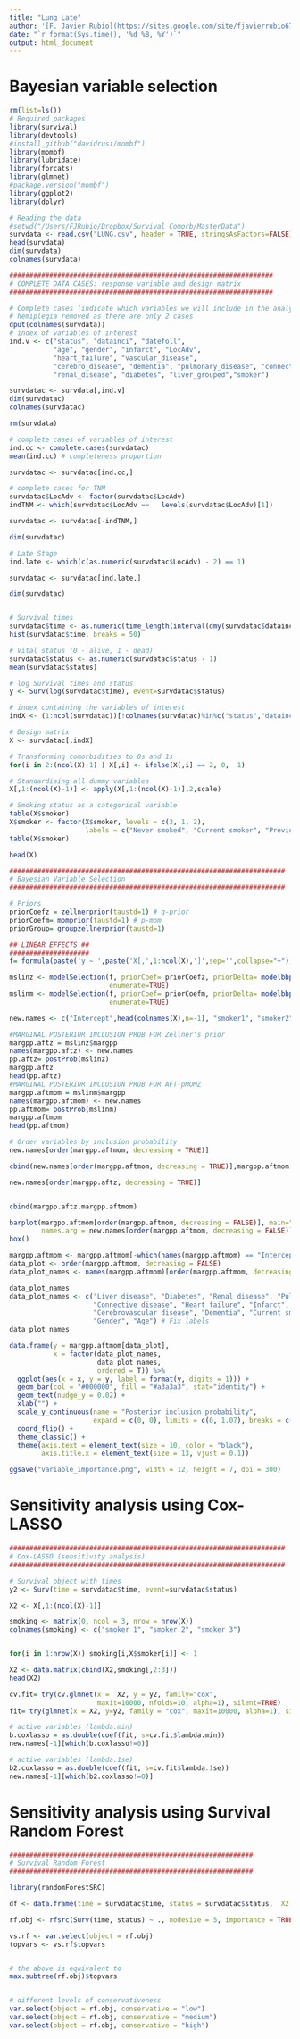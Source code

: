 ---
title: "Lung Late"
author: '[F. Javier Rubio](https://sites.google.com/site/fjavierrubio67/)'
date: "`r format(Sys.time(), '%d %B, %Y')`"
output: html_document
---

# Bayesian variable selection
```{r}
rm(list=ls())
# Required packages
library(survival)
library(devtools)
#install_github("davidrusi/mombf")
library(mombf)
library(lubridate)
library(forcats)
library(glmnet)
#package.version("mombf")
library(ggplot2)
library(dplyr)

# Reading the data
#setwd("/Users/FJRubio/Dropbox/Survival_Comorb/MasterData")
survdata <- read.csv("LUNG.csv", header = TRUE, stringsAsFactors=FALSE)
head(survdata)
dim(survdata)
colnames(survdata)

##################################################################
# COMPLETE DATA CASES: response variable and design matrix
##################################################################

# Complete cases (indicate which variables we will include in the analysis only)
# hemiplegia removed as there are only 2 cases
dput(colnames(survdata))
# index of variables of interest
ind.v <- c("status", "datainci", "datefoll", 
           "age", "gender", "infarct", "LocAdv", 
           "heart_failure", "vascular_disease", 
           "cerebro_disease", "dementia", "pulmonary_disease", "connective_disease", 
           "renal_disease", "diabetes", "liver_grouped","smoker")

survdatac <- survdata[,ind.v]
dim(survdatac)
colnames(survdatac)

rm(survdata)

# complete cases of variables of interest
ind.cc <- complete.cases(survdatac) 
mean(ind.cc) # completeness proportion

survdatac <- survdatac[ind.cc,]

# complete cases for TNM
survdatac$LocAdv <- factor(survdatac$LocAdv)
indTNM <- which(survdatac$LocAdv ==   levels(survdatac$LocAdv)[1]) 

survdatac <- survdatac[-indTNM,]

dim(survdatac)

# Late Stage
ind.late <- which(c(as.numeric(survdatac$LocAdv) - 2) == 1)

survdatac <- survdatac[ind.late,]

dim(survdatac)


# Survival times
survdatac$time <- as.numeric(time_length(interval(dmy(survdatac$datainci), dmy(survdatac$datefoll)), "year"))
hist(survdatac$time, breaks = 50)

# Vital status (0 - alive, 1 - dead)
survdatac$status <- as.numeric(survdatac$status - 1)
mean(survdatac$status)

# log Survival times and status
y <- Surv(log(survdatac$time), event=survdatac$status)

# index containing the variables of interest
indX <- (1:ncol(survdatac))[!colnames(survdatac)%in%c("status","datainci","datefoll","time","LocAdv")] 

# Design matrix
X <- survdatac[,indX] 

# Transforming comorbidities to 0s and 1s
for(i in 2:(ncol(X)-1) ) X[,i] <- ifelse(X[,i] == 2, 0,  1) 

# Standardising all dummy variables
X[,1:(ncol(X)-1)] <- apply(X[,1:(ncol(X)-1)],2,scale) 

# Smoking status as a categorical variable
table(X$smoker)
X$smoker <- factor(X$smoker, levels = c(3, 1, 2),
                   labels = c("Never smoked", "Current smoker", "Previous smoker"), ordered = T)
table(X$smoker)

head(X)

#####################################################################
# Bayesian Variable Selection
#####################################################################

# Priors
priorCoefz = zellnerprior(taustd=1) # g-prior
priorCoefm= momprior(taustd=1) # p-mom
priorGroup= groupzellnerprior(taustd=1)

## LINEAR EFFECTS ##
####################
f= formula(paste('y ~ ',paste('X[,',1:ncol(X),']',sep='',collapse="+"),sep=''))

mslinz <- modelSelection(f, priorCoef= priorCoefz, priorDelta= modelbbprior(1,1), priorGroup=priorGroup, 
                         enumerate=TRUE)
mslinm <- modelSelection(f, priorCoef= priorCoefm, priorDelta= modelbbprior(1,1), priorGroup=priorGroup, 
                         enumerate=TRUE)

new.names <- c("Intercept",head(colnames(X),n=-1), "smoker1", "smoker2")

#MARGINAL POSTERIOR INCLUSION PROB FOR Zellner's prior
margpp.aftz = mslinz$margpp
names(margpp.aftz) <- new.names
pp.aftz= postProb(mslinz)
margpp.aftz
head(pp.aftz)
#MARGINAL POSTERIOR INCLUSION PROB FOR AFT-pMOMZ 
margpp.aftmom = mslinm$margpp
names(margpp.aftmom) <- new.names
pp.aftmom= postProb(mslinm)
margpp.aftmom
head(pp.aftmom)

# Order variables by inclusion probability
new.names[order(margpp.aftmom, decreasing = TRUE)]

cbind(new.names[order(margpp.aftmom, decreasing = TRUE)],margpp.aftmom[order(margpp.aftmom, decreasing = TRUE)])

new.names[order(margpp.aftz, decreasing = TRUE)]


cbind(margpp.aftz,margpp.aftmom)

barplot(margpp.aftmom[order(margpp.aftmom, decreasing = FALSE)], main="Inclusion Probability", horiz=TRUE,
        names.arg = new.names[order(margpp.aftmom, decreasing = FALSE)],las=1, cex.names = 0.5)
box()
```

```{r, fig.width = 12, fig.height = 7}
margpp.aftmom <- margpp.aftmom[-which(names(margpp.aftmom) == "Intercept")]
data_plot <- order(margpp.aftmom, decreasing = FALSE)
data_plot_names <- names(margpp.aftmom)[order(margpp.aftmom, decreasing = FALSE)]

data_plot_names
data_plot_names <- c("Liver disease", "Diabetes", "Renal disease", "Pulmonary disease", 
                     "Connective disease", "Heart failure", "Infarct", "Vascular disease",
                     "Cerebrovascular disease", "Dementia", "Current smoker", "Previous smoker",  
                     "Gender", "Age") # Fix labels
data_plot_names

data.frame(y = margpp.aftmom[data_plot],
           x = factor(data_plot_names,
                      data_plot_names,
                      ordered = T)) %>% 
  ggplot(aes(x = x, y = y, label = format(y, digits = 1))) + 
  geom_bar(col = "#000000", fill = "#a3a3a3", stat="identity") +
  geom_text(nudge_y = 0.02) + 
  xlab("") +
  scale_y_continuous(name = "Posterior inclusion probability",
                     expand = c(0, 0), limits = c(0, 1.07), breaks = c(0:10)/10) + 
  coord_flip() +
  theme_classic() + 
  theme(axis.text = element_text(size = 10, color = "black"),
        axis.title.x = element_text(size = 13, vjust = 0.1))

ggsave("variable_importance.png", width = 12, height = 7, dpi = 300)
```

# Sensitivity analysis using Cox-LASSO

```{r}

#####################################################################
# Cox-LASSO (sensitivity analysis)
#####################################################################

# Survival object with times
y2 <- Surv(time = survdatac$time, event=survdatac$status)

X2 <- X[,1:(ncol(X)-1)]

smoking <- matrix(0, ncol = 3, nrow = nrow(X))
colnames(smoking) <- c("smoker 1", "smoker 2", "smoker 3")


for(i in 1:nrow(X)) smoking[i,X$smoker[i]] <- 1

X2 <- data.matrix(cbind(X2,smoking[,2:3]))
head(X2)

cv.fit= try(cv.glmnet(x =  X2, y = y2, family="cox", 
                      maxit=10000, nfolds=10, alpha=1), silent=TRUE)
fit= try(glmnet(x = X2, y=y2, family = "cox", maxit=10000, alpha=1), silent=TRUE)

# active variables (lambda.min)
b.coxlasso = as.double(coef(fit, s=cv.fit$lambda.min))
new.names[-1][which(b.coxlasso!=0)]

# active variables (lambda.1se)
b2.coxlasso = as.double(coef(fit, s=cv.fit$lambda.1se))
new.names[-1][which(b2.coxlasso!=0)]
```


# Sensitivity analysis using Survival Random Forest

```{r}

#############################################################
# Survival Random Forest
#############################################################

library(randomForestSRC)

df <- data.frame(time = survdatac$time, status = survdatac$status,  X2 = X2)

rf.obj <- rfsrc(Surv(time, status) ~ ., nodesize = 5, importance = TRUE, data = df)

vs.rf <- var.select(object = rf.obj)
topvars <- vs.rf$topvars


# the above is equivalent to
max.subtree(rf.obj)$topvars


# different levels of conservativeness
var.select(object = rf.obj, conservative = "low")
var.select(object = rf.obj, conservative = "medium")
var.select(object = rf.obj, conservative = "high")

```